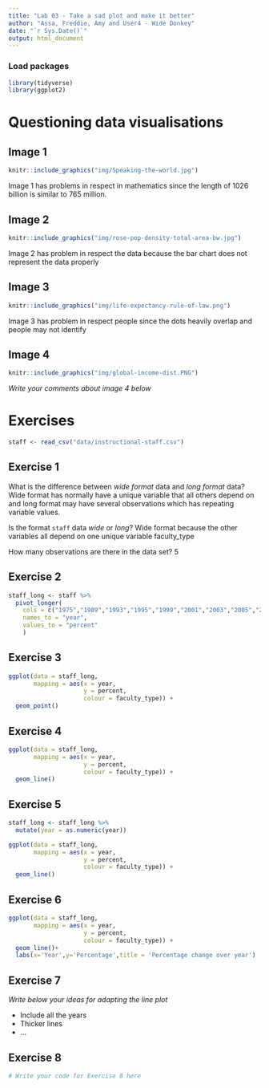 ```yaml
---
title: "Lab 03 - Take a sad plot and make it better"
author: "Assa, Freddie, Amy and User4 - Wide Donkey"
date: "`r Sys.Date()`"
output: html_document
---
```


### Load packages

```r
library(tidyverse)
library(ggplot2)
```


# Questioning data visualisations

## Image 1

```r
knitr::include_graphics("img/Speaking-the-world.jpg")
```

Image 1 has problems in respect in mathematics since the length of 1026 billion is similar to 765 million.




## Image 2

```r
knitr::include_graphics("img/rose-pop-density-total-area-bw.jpg")
```

Image 2 has problem in respect the data because the bar chart does not represent the data properly




## Image 3

```r
knitr::include_graphics("img/life-expectancy-rule-of-law.png")
```

Image 3 has problem in respect people since the dots heavily overlap and people may not identify




## Image 4

```r
knitr::include_graphics("img/global-income-dist.PNG")
```

_Write your comments about image 4 below_





# Exercises

```r
staff <- read_csv("data/instructional-staff.csv")
```


## Exercise 1

What is the difference between *wide format* data and *long format* data?
Wide format has normally have a unique variable that all others depend on and long format may have
several observations which has repeating variable values.

Is the format `staff` data *wide* or *long*?
Wide format because the other variables all depend on one unique variable faculty_type

How many observations are there in the data set?
5



## Exercise 2

```r


staff_long <- staff %>%
  pivot_longer(
    cols = c("1975","1989","1993","1995","1999","2001","2003","2005","2007","2009","2011"),
    names_to = "year",
    values_to = "percent"
    )

```


## Exercise 3

```r
ggplot(data = staff_long,
       mapping = aes(x = year, 
                     y = percent, 
                     colour = faculty_type)) +
  geom_point()

```

## Exercise 4

```r
ggplot(data = staff_long,
       mapping = aes(x = year, 
                     y = percent, 
                     colour = faculty_type)) +
  geom_line()

```

## Exercise 5

```r

staff_long <- staff_long %>%
  mutate(year = as.numeric(year))
```


```r
ggplot(data = staff_long,
       mapping = aes(x = year, 
                     y = percent, 
                     colour = faculty_type)) +
  geom_line()

```

## Exercise 6

```r
ggplot(data = staff_long,
       mapping = aes(x = year, 
                     y = percent, 
                     colour = faculty_type)) +
  geom_line()+
  labs(x='Year',y='Percentage',title = 'Percentage change over year')

```

## Exercise 7

_Write below your ideas for adapting the line plot_

* Include all the years
* Thicker lines
* ...


## Exercise 8

```r
# Write your code for Exercise 8 here



```

